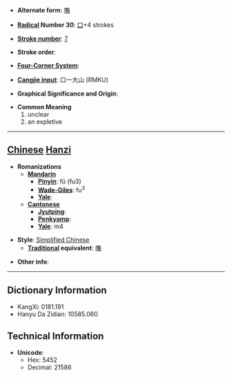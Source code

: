 * '''Alternate form''': [[嘸]]

* '''[[Wiktionary:Chinese radical index| Radical]] Number 30''': [[Wiktionary:Chinese radical index 口|口]]+4 strokes

* '''[[Wiktionary:Chinese total strokes index|Stroke number]]''': [[Wiktionary:Chinese total strokes index 7|7]]

* '''Stroke order''': 

* '''[[Wiktionary:Chinese four corner index|Four-Corner System]]''': 

* '''[[Wiktionary:Chinese Cangjie index|Cangjie input]]''': 口一大山 (RMKU)

* '''Graphical Significance and Origin''': 

* '''Common Meaning'''
*#unclear
*# an expletive


----

== [[Chinese]] [[Hanzi]] ==

* '''Romanizations'''
** '''[[Mandarin]]'''
*** '''[[Pinyin]]''': fǔ (fu3)
*** '''[[Wade-Giles]]''': fu<sup>3</sup>
*** '''[[Yale]]''': 
** '''[[Cantonese]]'''
*** '''[[Jyutping]]''':
*** '''[[Penkyamp]]''': 
*** '''[[Yale]]''': m4

* '''Style''': [[Simplified Chinese]] 
** '''[[Traditional Chinese|Traditional]] equivalent''': [[嘸]]

* '''Other info''': 

----

== Dictionary Information ==

* KangXi: 0181.191
* Hanyu Da Zidian: 10585.060

== Technical Information ==

* '''Unicode''':
** Hex: 5452
** Decimal: 21586
